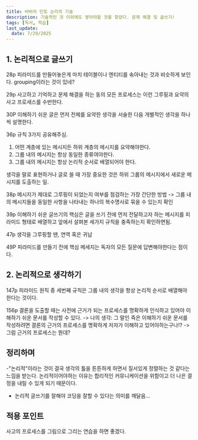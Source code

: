 ```yaml
---
title: 바바라 민토 논리의 기술
description: 기술적인 것 이외에도 쌓아야할 것을 찾았다. 문제 해결 및 글쓰기!
tags: [독서, 학습]
last_update:
  date: 7/29/2025
---
```


## 1. 논리적으로 글쓰기

28p
피라미드를 만들어놓은게 마치 테이블이나 엔티티를 솎아내는 것과 비슷하게 보인다. grouping이라는 것이 있네?

29p
사고하고 기억하고 문제 해결을 하는 동의 모든 프로세스는 이런 그루핑과 요약의 사고 프로세스를 수반한다.

30P
이해하기 쉬운 글은 먼저 전체를 요약한 생각을 서술한 다음 개별적인 생각을 하나씩 설명한다.

36p
규칙 3가지 공유해주심.

1. 어떤 계층에 있는 메시지든 하위 계층의 메시지를 요약해야한다.
2. 그룹 내의 메시지는 항상 동일한 종류여야한다.
3. 그룹 내의 메시지는 항상 논리적 순서로 배열되어야 한다.

생각을 말로 표현하거나 글로 쓸 때 가장 중요한 것은 하위 그룹의 메시지에서 새로운 메시지를 도출하는 일.

38p
메시지가 제대로 그루핑이 되었는지 여부를 점검하는 가장 간단한 방법 -> 그룹 내의 메시지들을 동일한 사항을 나타내는 하나의 복수명사로 묶을 수 있는지 확인

39p
이해하기 쉬운 글쓰기의 핵심은 글을 쓰기 전에 먼저 전달하고자 하는 메시지를 피라미드 형태로 배열하고 앞에서 살펴본 세가지 규칙을 충족하는지 확인하면됨.

47p
생각을 그루핑할 땐, 연역 혹은 귀납

49P
피라미드를 만들기 전에 핵심 메세지는 독자의 모든 질문에 답변해야한다는 점이다.

## 2. 논리적으로 생각하기

147p
피라미드 원칙 중 세번째 규칙은 그룹 내의 생각을 항상 논리적 순서로 배열해야 한다는 것이다.

156p
결론을 도출할 때는 사전에 근거가 되는 프로세스를 명확하게 인식하고 있어야 이해하기 쉬운 문서를 작성할 수 있다.
-> 나의 생각: 그 말인 즉은 이해하기 쉬운 문서를 작성하려면 결론의 근거의 프로세스를 명확하게 저자가 이해하고 있어야하는구나!?
-> 그럼 근거의 프로세스는 뭔데?

## 정리하며

-"논리적"이라는 것이 결국 생각의 틀을 튼튼하게 하면서 질서있게 정렬하는 것 같다는 느낌을 받는다. 논리적이어야하는 이유는 합리적인 커뮤니케이션을 위함이고 더 나은 결정을 내릴 수 있게 되기 때문이다.

- 논리적 글쓰기를 잘해야 코딩을 잘할 수 있다는 의미를 깨달음...

## 적용 포인트

사고의 프로세스를 그림으로 그리는 연습을 하면 좋겠다.
